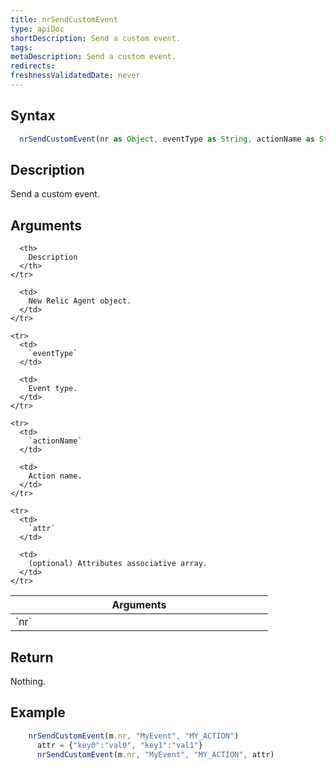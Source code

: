 ```yaml
---
title: nrSendCustomEvent
type: apiDoc
shortDescription: Send a custom event.
tags:
metaDescription: Send a custom event.
redirects:
freshnessValidatedDate: never
---
```


## Syntax

```js
  nrSendCustomEvent(nr as Object, eventType as String, actionName as String, attr = invalid as Object) as Void
```

## Description

Send a custom event.

## Arguments

<table>
  <thead>
    <tr>
      <th width="25%">
        Arguments
      </th>

      <th>
        Description
      </th>
    </tr>
  </thead>

  <tbody>
    <tr>
      <td>
        `nr`
      </td>

      <td>
        New Relic Agent object.
      </td>
    </tr>

    <tr>
      <td>
        `eventType`
      </td>

      <td>
        Event type.
      </td>
    </tr>

    <tr>
      <td>
        `actionName`
      </td>

      <td>
        Action name.
      </td>
    </tr>

    <tr>
      <td>
        `attr`
      </td>

      <td>
        (optional) Attributes associative array.
      </td>
    </tr>
  </tbody>
</table>
	
## Return

Nothing.
	
## Example

```js
  	nrSendCustomEvent(m.nr, "MyEvent", "MY_ACTION")
	  attr = {"key0":"val0", "key1":"val1"}
	  nrSendCustomEvent(m.nr, "MyEvent", "MY_ACTION", attr)
```